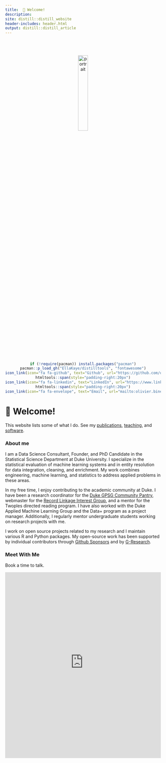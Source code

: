```yaml
---
title: 	👋 Welcome!
description:
site: distill::distill_website
header-includes: header.html
output: distill::distill_article
---
```


  <link rel="stylesheet" href="custom.css">


<center>
<img src="media/portrait5.jpg" alt="portrait" width="25%" style="border-radius: 3%; margin-top:10%">
</center>

<center>
```r
if (!require(pacman)) install.packages("pacman")
pacman::p_load_gh("EllaKaye/distilltools", "fontawesome")
icon_link(icon="fa fa-github", text="Github", url="https://github.com/olivierbinette")
htmltools::span(style="padding-right:20px")
icon_link(icon="fa fa-linkedin", text="LinkedIn", url="https://www.linkedin.com/in/olivier-binette/")
htmltools::span(style="padding-right:20px")
icon_link(icon="fa fa-envelope", text="Email", url="mailto:olivier.binette@duke.edu")
```

</center>
 
# 👋 Welcome!

This website lists some of what I do. See my [publications](./research.html), [teaching](./teaching.html), and [software](./software.html).

### About me

I am a Data Science Consultant, Founder, and PhD Candidate in the Statistical Science Department at Duke University. I specialize in the statistical evaluation of machine learning systems and in entity resolution for data integration, cleaning, and enrichment. My work combines engineering, machine learning, and statistics to address applied problems in these areas.

<!--During Spring 2022, I was working as a Data Scientist intern at the [Intact Financial Corporation](https://en.wikipedia.org/wiki/Intact_Financial). I was part of the Rating Revolution team which develops machine learning models to improve the pricing of insurance products. 
<!--During Summer 2022, I will be working as a Data Scientist intern at the [American Institutes for Research](https://en.wikipedia.org/wiki/American_Institutes_for_Research) for a contract with the U.S. Patents and Trademarks Office.

During Summer 2022, I was working as a Data Scientist/Researcher Intern at the [American Institutes for Research](https://www.air.org/). I worked on the entity resolution algorithms used for [PatentsView.org](https://patentsview.org/), a patents knowledge discovery platform led by the Office of the Chief Economist at the U.S. Patent & Trademark Office. I developed novel evaluation methodology for entity resolution systems (see [our paper](media/PatentsView_Evaluation.pdf)).
-->

In my free time, I enjoy contributing to the academic community at Duke. I have been a research coordinator for the [Duke GPSG Community Pantry](https://gpsg.duke.edu/resources-for-students/community-pantry/), webmaster for the [Record Linkage Interest Group](https://sites.google.com/view/rlig), and a mentor for the Twoples directed reading program. I have also worked with the Duke Applied Machine Learning Group and the Data+ program as a project manager. Additionally, I regularly mentor undergraduate students working on research projects with me.

I work on open source projects related to my research and I maintain various R and Python packages. My open-source work has been supported by individual contributors through [Github Sponsors](https://github.com/sponsors/olivierbinette) and by [G-Research](https://www.gresearch.co.uk/article/g-research-february-grant-winners/).

### Meet With Me

Book a time to talk.

<iframe width='100%' height='600px' src='https://olivierbinette.zohobookings.com/portal-embed#/customer/1' frameborder='0' allowfullscreen='' > </iframe>



